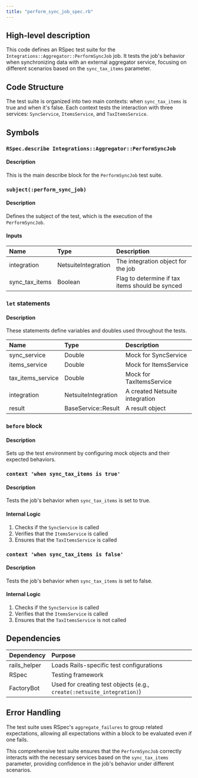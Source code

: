 ```yaml
---
title: "perform_sync_job_spec.rb"
---
```


## High-level description
This code defines an RSpec test suite for the `Integrations::Aggregator::PerformSyncJob` job. It tests the job's behavior when synchronizing data with an external aggregator service, focusing on different scenarios based on the `sync_tax_items` parameter.

## Code Structure
The test suite is organized into two main contexts: when `sync_tax_items` is true and when it's false. Each context tests the interaction with three services: `SyncService`, `ItemsService`, and `TaxItemsService`.

## Symbols

### `RSpec.describe Integrations::Aggregator::PerformSyncJob`
#### Description
This is the main describe block for the `PerformSyncJob` test suite.

### `subject(:perform_sync_job)`
#### Description
Defines the subject of the test, which is the execution of the `PerformSyncJob`.

#### Inputs
| Name | Type | Description |
|:-----|:-----|:------------|
| integration | NetsuiteIntegration | The integration object for the job |
| sync_tax_items | Boolean | Flag to determine if tax items should be synced |

### `let` statements
#### Description
These statements define variables and doubles used throughout the tests.

| Name | Type | Description |
|:-----|:-----|:------------|
| sync_service | Double | Mock for SyncService |
| items_service | Double | Mock for ItemsService |
| tax_items_service | Double | Mock for TaxItemsService |
| integration | NetsuiteIntegration | A created Netsuite integration |
| result | BaseService::Result | A result object |

### `before` block
#### Description
Sets up the test environment by configuring mock objects and their expected behaviors.

### `context 'when sync_tax_items is true'`
#### Description
Tests the job's behavior when `sync_tax_items` is set to true.

#### Internal Logic
1. Checks if the `SyncService` is called
2. Verifies that the `ItemsService` is called
3. Ensures that the `TaxItemsService` is called

### `context 'when sync_tax_items is false'`
#### Description
Tests the job's behavior when `sync_tax_items` is set to false.

#### Internal Logic
1. Checks if the `SyncService` is called
2. Verifies that the `ItemsService` is called
3. Ensures that the `TaxItemsService` is not called

## Dependencies
| Dependency | Purpose |
|:-----------|:--------|
| rails_helper | Loads Rails-specific test configurations |
| RSpec | Testing framework |
| FactoryBot | Used for creating test objects (e.g., `create(:netsuite_integration)`) |

## Error Handling
The test suite uses RSpec's `aggregate_failures` to group related expectations, allowing all expectations within a block to be evaluated even if one fails.

This comprehensive test suite ensures that the `PerformSyncJob` correctly interacts with the necessary services based on the `sync_tax_items` parameter, providing confidence in the job's behavior under different scenarios.